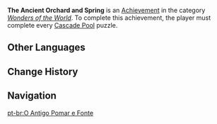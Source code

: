 {{Achievement Infobox
|title        = 
|id           = 81306
|order id     = 1293
|category     = Wonders of the World
|description  = The terraced pools that once overflowed with spring water have now been filled with yellow sand...
|requirements = Complete every [[Cascade Pool]] puzzle.
|primogems    = 5
|tracking     = 
|topic        = Cascade Pool
|type         = Exploration
|hidden       = 1
|set          = 
|tier         = 
|tiers_total  = 
}}
'''The Ancient Orchard and Spring''' is an [[Achievement]] in the category ''[[Wonders of the World]]''. To complete this achievement, the player must complete every [[Cascade Pool]] puzzle.
<!--
==Gameplay Notes==
* 

==Trivia==
* 

==Gallery==
{{Preview
|size=300px
|file=
|caption=
}}

==Video Guides==
{{EVT
|video1   = 
|caption1 = 
}}
-->
==Other Languages==
{{Other Languages
|en      = The Ancient Orchard and Spring
|zhs     = 旧日的园圃与源泉
|zhs_rm  = Jiùrì de Yuánpǔ yǔ Yuánquán
|zht     = 舊日的園圃與源泉
|zht_rm  = Jiùrì de Yuánpǔ yǔ Yuánquán
|zh_tl   = 
|ja      = 往日の園圃と源泉
|ja_rm   = Oujitsu no Enpo to Gensen{{Assumed}}
|ja_tl   = 
|ko      = 오래된 텃밭과 원천
|ko_tl   = The Old Family Garden and Wellspring
|es      = Esto antes era un vergel con manantiales
|es_tl   = This Used to Be an Orchard With Springs
|fr      = Jardins et fontaines d'antan
|fr_tl   = Gardens and Fountains of Yore
|ru      = Старинный сад и источник
|ru_tl   = The Ancient Orchard and Spring
|th      = วันคืนเก่า ๆ ของสวนและน้ำพุ
|th_rm   = 
|th_tl   = 
|vi      = Khu Vườn Và Suối Nguồn Ngày Xưa
|vi_tl   = 
|de      = Der alte Garten und seine Quelle
|de_tl   = 
|id      = Kebun dan Kolam Kuno
|id_tl   = The Ancient Garden and Pond
|pt      = O Antigo Pomar e Fonte
|pt_tl   = 
|tr      = Kadim Bahçe ve Pınar
|tr_tl   = 
|it      = L'antico giardino e la sorgente
|it_tl   = 
}}

==Change History==
{{Change History|3.4}}

==Navigation==
{{Achievement Navbox}}

[[pt-br:O Antigo Pomar e Fonte]]